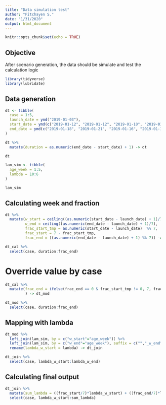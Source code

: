 ```yaml
---
title: "Data simulation test"
author: "Pitchayen S."
date: "1/31/2020"
output: html_document
---
```


```r
knitr::opts_chunk$set(echo = TRUE)
```

## Objective

After scenario generation, the data should be simulate and test the calculation logic

```r
library(tidyverse)
library(lubridate)
```


## Data generation

```r
dt <- tibble(
  case = 1:5,
  launch_date = ymd("2019-01-03"),
  start_date = ymd(c("2019-01-12", "2019-01-12", "2019-01-10", "2019-01-10", "2019-01-14")),
  end_date = ymd(c("2019-01-18", "2019-01-21", "2019-01-16", "2019-01-19", "2019-01-23"))
)

dt %>% 
  mutate(duration = as.numeric(end_date - start_date) + 1) -> dt

dt
```

```r
lam_sim <- tibble(
  age_week = 1:5,
  lambda = 10:6
)

lam_sim
```

## Calculating week and fraction

```r
dt %>% 
  mutate(w_start = ceiling((as.numeric(start_date - launch_date) + 1)/7), 
         w_end = ceiling((as.numeric(end_date - launch_date) + 1)/7), 
         frac_start_tmp = as.numeric(start_date - launch_date)  %% 7,
         frac_start = 7 - frac_start_tmp, 
         frac_end = ((as.numeric(end_date - launch_date) + 1) %% 7)) -> dt_cal

dt_cal %>% 
  select(case, duration:frac_end)
```

# Override value by case

```r
dt_cal %>% 
  mutate(frac_end = ifelse(frac_end == 0 & frac_start_tmp != 0, 7, frac_end)
         ) -> dt_mod

dt_mod %>% 
  select(case, duration:frac_end)
```

## Mapping with lambda

```r
dt_mod %>% 
  left_join(lam_sim, by = c("w_start"="age_week")) %>% 
  left_join(lam_sim, by = c("w_end"="age_week"), suffix = c("","_w_end")) %>% 
  rename(lambda_w_start = lambda) -> dt_join

dt_join %>% 
  select(case, lambda_w_start:lambda_w_end)
```

## Calculating final output

```r
dt_join %>% 
  mutate(sum_lambda = ((frac_start/7)*lambda_w_start) + ((frac_end/7)*lambda_w_end)) %>% 
  select(case, lambda_w_start:sum_lambda)
```

